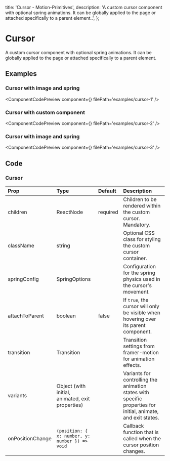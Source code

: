   title: 'Cursor - Motion-Primitives',
  description:
    'A custom cursor component with optional spring animations. It can be globally applied to the page or attached specifically to a parent element..',
};


# Cursor

A custom cursor component with optional spring animations. It can be globally applied to the page or attached specifically to a parent element.

## Examples

### Cursor with image and spring

<ComponentCodePreview component={<Cursor1 />} filePath='examples/cursor-1' />

### Cursor with custom component

<ComponentCodePreview component={<Cursor2 />} filePath='examples/cursor-2' />

### Cursor with image and spring

<ComponentCodePreview component={<Cursor3 />} filePath='examples/cursor-3' />

## Code

<CodeBlock filePath='components/core/cursor.tsx' />

### Cursor

| Prop             | Type                                             | Default  | Description                                                                                                   |
| :--------------- | :----------------------------------------------- | :------- | :------------------------------------------------------------------------------------------------------------ |
| children         | ReactNode                                        | required | Children to be rendered within the custom cursor. Mandatory.                                                  |
| className        | string                                           |          | Optional CSS class for styling the custom cursor container.                                                   |
| springConfig     | SpringOptions                                    |          | Configuration for the spring physics used in the cursor's movement.                                           |
| attachToParent   | boolean                                          | false    | If `true`, the cursor will only be visible when hovering over its parent component.                           |
| transition       | Transition                                       |          | Transition settings from framer-motion for animation effects.                                                 |
| variants         | Object (with initial, animated, exit properties) |          | Variants for controlling the animation states with specific properties for initial, animate, and exit states. |
| onPositionChange | `(position: { x: number, y: number }) => void`   |          | Callback function that is called when the cursor position changes.                                            |
